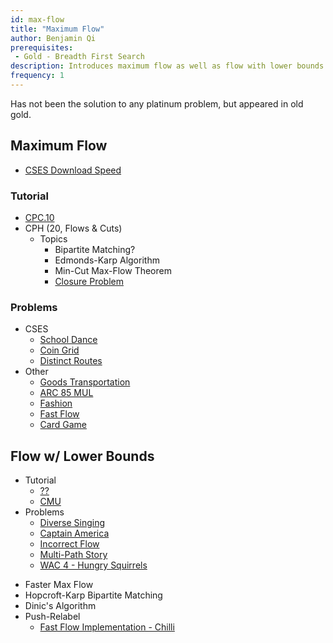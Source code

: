 ```yaml
---
id: max-flow
title: "Maximum Flow"
author: Benjamin Qi
prerequisites: 
 - Gold - Breadth First Search
description: Introduces maximum flow as well as flow with lower bounds.
frequency: 1
---
```


Has not been the solution to any platinum problem, but appeared in old gold.

## Maximum Flow

 - [CSES Download Speed](https://cses.fi/problemset/task/1694)

### Tutorial

  - [CPC.10](https://github.com/SuprDewd/T-414-AFLV/tree/master/10_graphs_3_network_flow)
  - CPH (20, Flows & Cuts)
    - Topics
      - Bipartite Matching?
      - Edmonds-Karp Algorithm
      - Min-Cut Max-Flow Theorem
      - [Closure Problem](https://en.wikipedia.org/wiki/Closure_problem)

### Problems

  - CSES
    - [School Dance](https://cses.fi/problemset/task/1696)
    - [Coin Grid](https://cses.fi/problemset/task/1709)
    - [Distinct Routes](https://cses.fi/problemset/task/1711)
  - Other
    - [Goods Transportation](http://codeforces.com/problemset/problem/724/E) [](52)
    - [ARC 85 MUL](http://arc085.contest.atcoder.jp/tasks/arc085_c) [](67)
    - [Fashion](https://csacademy.com/contest/rmi-2017-day-1/task/fashion/statement/) [](95)
    - [Fast Flow](http://www.spoj.com/problems/FASTFLOW/) [](107)
    - [Card Game](http://codeforces.com/problemset/problem/808/F) [](135)

## Flow w/ Lower Bounds

  - Tutorial
    - [??](https://pdfs.semanticscholar.org/03a2/785783f43202925da70ae842eeda9cebd77e.pdf)
    - [CMU](https://www.cs.cmu.edu/~ckingsf/bioinfo-lectures/flowext.pdf)
  - Problems
    - [Diverse Singing](https://codeforces.com/group/ZFgXbZSjvp/contest/274398/problem/C)
    - [Captain America](https://codeforces.com/contest/704/problem/D)
    - [Incorrect Flow](https://codeforces.com/contest/708/problem/D)
    - [Multi-Path Story](https://atcoder.jp/contests/jag2013summer-day4/tasks/icpc2013summer_day4_i)  
    - [WAC 4 - Hungry Squirrels](https://dmoj.ca/problem/wac4p6)


  * Faster Max Flow
  * Hopcroft-Karp Bipartite Matching
  * Dinic's Algorithm
  * Push-Relabel
    * [Fast Flow Implementation - Chilli](https://codeforces.com/blog/entry/66006)